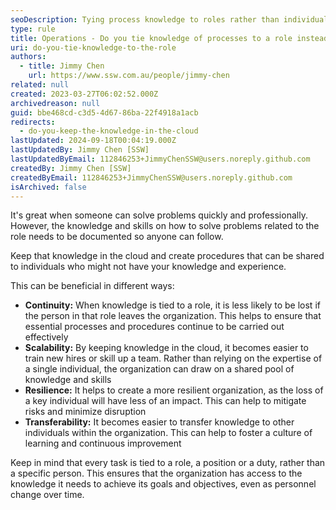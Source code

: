 ```yaml
---
seoDescription: Tying process knowledge to roles rather than individuals ensures continuity, scalability, and resilience for organizations.
type: rule
title: Operations - Do you tie knowledge of processes to a role instead of an individual?
uri: do-you-tie-knowledge-to-the-role
authors:
  - title: Jimmy Chen
    url: https://www.ssw.com.au/people/jimmy-chen
related: null
created: 2023-03-27T06:02:52.000Z
archivedreason: null
guid: bbe468cd-c3d5-4d67-86ba-22f4918a1acb
redirects:
  - do-you-keep-the-knowledge-in-the-cloud
lastUpdated: 2024-09-18T00:04:19.000Z
lastUpdatedBy: Jimmy Chen [SSW]
lastUpdatedByEmail: 112846253+JimmyChenSSW@users.noreply.github.com
createdBy: Jimmy Chen [SSW]
createdByEmail: 112846253+JimmyChenSSW@users.noreply.github.com
isArchived: false
---
```


It's great when someone can solve problems quickly and professionally. However, the knowledge and skills on how to solve problems related to the role needs to be documented so anyone can follow.

Keep that knowledge in the cloud and create procedures that can be shared to individuals who might not have your knowledge and experience.

This can be beneficial in different ways:

- **Continuity:** When knowledge is tied to a role, it is less likely to be lost if the person in that role leaves the organization. This helps to ensure that essential processes and procedures continue to be carried out effectively
- **Scalability:** By keeping knowledge in the cloud, it becomes easier to train new hires or skill up a team. Rather than relying on the expertise of a single individual, the organization can draw on a shared pool of knowledge and skills
- **Resilience:** It helps to create a more resilient organization, as the loss of a key individual will have less of an impact. This can help to mitigate risks and minimize disruption
- **Transferability:** It becomes easier to transfer knowledge to other individuals within the organization. This can help to foster a culture of learning and continuous improvement

Keep in mind that every task is tied to a role, a position or a duty, rather than a specific person. This ensures that the organization has access to the knowledge it needs to achieve its goals and objectives, even as personnel change over time.
